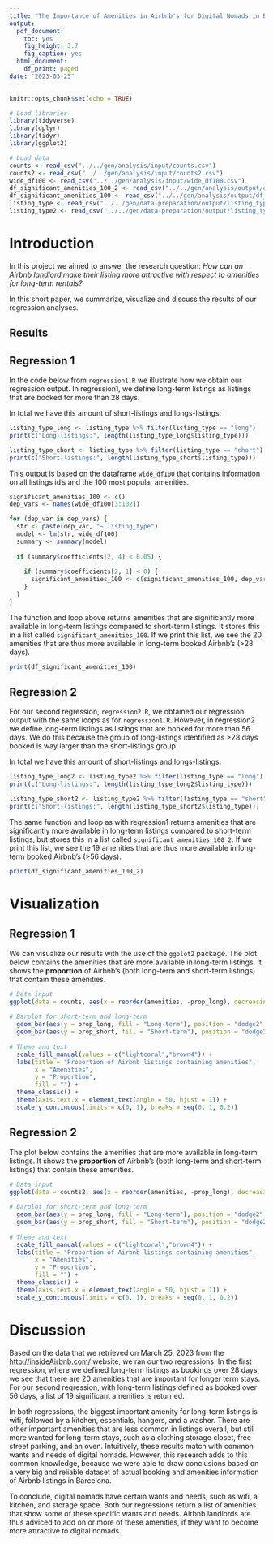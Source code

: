 ```yaml
---
title: "The Importance of Amenities in Airbnb's for Digital Nomads in Barcelona"
output:
  pdf_document: 
    toc: yes
    fig_height: 3.7
    fig_caption: yes
  html_document:
    df_print: paged
date: "2023-03-25"
---
```


```r
knitr::opts_chunk$set(echo = TRUE)
```

```r
# Load libraries
library(tidyverse)
library(dplyr)
library(tidyr)
library(ggplot2)

# Load data
counts <- read_csv("../../gen/analysis/input/counts.csv")
counts2 <- read_csv("../../gen/analysis/input/counts2.csv")
wide_df100 <- read_csv("../../gen/analysis/input/wide_df100.csv")
df_significant_amenities_100_2 <- read_csv("../../gen/analysis/output/df_significant_amenities_100_2.csv")
df_significant_amenities_100 <- read_csv("../../gen/analysis/output/df_significant_amenities_100.csv")
listing_type <- read_csv("../../gen/data-preparation/output/listing_type.csv")
listing_type2 <- read_csv("../../gen/data-preparation/output/listing_type2.csv")
```


# Introduction
In this project we aimed to answer the research question:
*How can an Airbnb landlord make their listing more attractive with respect to amenities for long-term rentals?*

In this short paper, we summarize, visualize and discuss the results of our regression analyses.


## Results

## Regression 1
In the code below from `regression1.R` we illustrate how we obtain our regression output. In regression1, we define long-term listings as listings that are booked for more than 28 days. 

In total we have this amount of short-listings and longs-listings:
```r
listing_type_long <- listing_type %>% filter(listing_type == "long") 
print(c("Long-listings:", length(listing_type_long$listing_type)))

listing_type_short <- listing_type %>% filter(listing_type == "short") 
print(c("Short-listings:", length(listing_type_short$listing_type)))


```


This output is based on the dataframe `wide_df100` that contains information on all listings id's and the 100 most popular amenities.


```r
significant_amenities_100 <- c()
dep_vars <- names(wide_df100[3:102])

for (dep_var in dep_vars) {
  str <- paste(dep_var, "~ listing_type")  
  model <- lm(str, wide_df100)
  summary <- summary(model)
  
  if (summary$coefficients[2, 4] < 0.05) {
    
    if (summary$coefficients[2, 1] < 0) {
      significant_amenities_100 <- c(significant_amenities_100, dep_var)
    }
  }
}

```

The function and loop above returns amenities that are significantly more available in long-term listings compared to short-term listings. It stores this in a list called `significant_amenities_100`. If we print this list, we see the 20 amenities that are thus more available in long-term booked Airbnb's (>28 days).

```r
print(df_significant_amenities_100)
```

## Regression 2
For our second regression, `regression2.R`, we obtained our regression output with the same loops as for `regression1.R`. However, in regression2 we define long-term listings as listings that are booked for more than 56 days. We do this because the group of long-listings identified as >28 days booked is way larger than the short-listings group. 

In total we have this amount of short-listings and longs-listings:
```r
listing_type_long2 <- listing_type2 %>% filter(listing_type == "long") 
print(c("Long-listings:", length(listing_type_long2$listing_type)))

listing_type_short2 <- listing_type2 %>% filter(listing_type == "short") 
print(c("Short-listings:", length(listing_type_short2$listing_type)))

```


The same function and loop as with regression1 returns amenities that are significantly more available in long-term listings compared to short-term listings, but stores this in a list called `significant_amenities_100_2`. If we print this list, we see the 19 amenities that are thus more available in long-term booked Airbnb's (>56 days).

```r
print(df_significant_amenities_100_2)
```


# Visualization

## Regression 1
We can visualize our results with the use of the `ggplot2` package. 
The plot below contains the amenities that are more available in long-term listings. It shows the **proportion** of Airbnb's (both long-term and short-term listings) that contain these amenities. 

```r
# Data input
ggplot(data = counts, aes(x = reorder(amenities, -prop_long), decreasing = TRUE)) +
  
# Barplot for short-term and long-term  
  geom_bar(aes(y = prop_long, fill = "Long-term"), position = "dodge2", stat = "identity") +
  geom_bar(aes(y = prop_short, fill = "Short-term"), position = "dodge2", stat = "identity") +
  
# Theme and text
  scale_fill_manual(values = c("lightcoral","brown4")) +
  labs(title = "Proportion of Airbnb listings containing amenities",
       x = "Amenities",
       y = "Proportion",
       fill = "") +
  theme_classic() + 
  theme(axis.text.x = element_text(angle = 50, hjust = 1)) + 
  scale_y_continuous(limits = c(0, 1), breaks = seq(0, 1, 0.2))

```

## Regression 2
The plot below contains the amenities that are more available in long-term listings. It shows the **proportion** of Airbnb's (both long-term and short-term listings) that contain these amenities. 

```r
# Data input
ggplot(data = counts2, aes(x = reorder(amenities, -prop_long), decreasing = TRUE)) +
  
# Barplot for short-term and long-term  
  geom_bar(aes(y = prop_long, fill = "Long-term"), position = "dodge2", stat = "identity") +
  geom_bar(aes(y = prop_short, fill = "Short-term"), position = "dodge2", stat = "identity") +
  
# Theme and text
  scale_fill_manual(values = c("lightcoral","brown4")) +
  labs(title = "Proportion of Airbnb listings containing amenities",
       x = "Amenities",
       y = "Proportion",
       fill = "") +
  theme_classic() + 
  theme(axis.text.x = element_text(angle = 50, hjust = 1)) + 
  scale_y_continuous(limits = c(0, 1), breaks = seq(0, 1, 0.2))

```

# Discussion
Based on the data that we retrieved on March 25, 2023 from the <http://insideAirbnb.com/> website, we ran our two regressions. In the first regression, where we defined long-term listings as bookings over 28 days, we see that there are 20 amenities that are important for longer term stays. For our second regression, with long-term listings defined as booked over 56 days, a list of 19 significant amenities is returned. 

In both regressions, the biggest important amenity for long-term listings is wifi, followed by a kitchen, essentials, hangers, and a washer. There are other important amenities that are less common in listings overall, but still more wanted for long-term stays, such as a clothing storage closet, free street parking, and an oven. Intuitively, these results match with common wants and needs of digital nomads. However, this research adds to this common knowledge, because we were able to draw conclusions based on a very big and reliable dataset of actual booking and amenities information of Airbnb listings in Barcelona. 

To conclude, digital nomads have certain wants and needs, such as wifi, a kitchen, and storage space. Both our regressions return a list of amenities that show some of these specific wants and needs. Airbnb landlords are thus adviced to add on or more of these amenities, if they want to become more attractive to digital nomads.  


